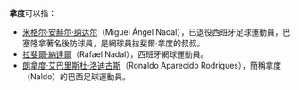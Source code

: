 '''拿度'''可以指：

*[[米格尔·安赫尔·纳达尔|米格尔·安赫尔·纳达尔]]（Miguel Ángel Nadal），已退役西班牙足球運動員，巴塞隆拿著名後防球員，是網球員拉斐爾·拿度的叔叔。
*[[拉斐爾·納達爾|拉斐爾·納達爾]]（Rafael Nadal），西班牙網球運動員。
*[[朗拿度·艾巴里斯杜·洛迪古斯|朗拿度·艾巴里斯杜·洛迪古斯]]（Ronaldo Aparecido Rodrigues），簡稱拿度（Naldo）的巴西足球運動員。

{{消歧义|Cat=二字人名消歧义}}